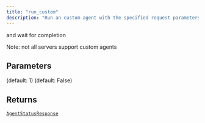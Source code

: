```yaml
---
title: "run_custom"
description: "Run an custom agent with the specified request parameters"
---
```



and wait for completion

Note: not all servers support custom agents


## Parameters

<ParamField path="request" type="BaseModel">

</ParamField>

<ParamField path="parallel_attempts" type="int">
   (default: 1)
</ParamField>

<ParamField path="viewer" type="bool">
   (default: False)
</ParamField>

## Returns

[`AgentStatusResponse`](/sdk-reference/misc/agentstatusresponse)
